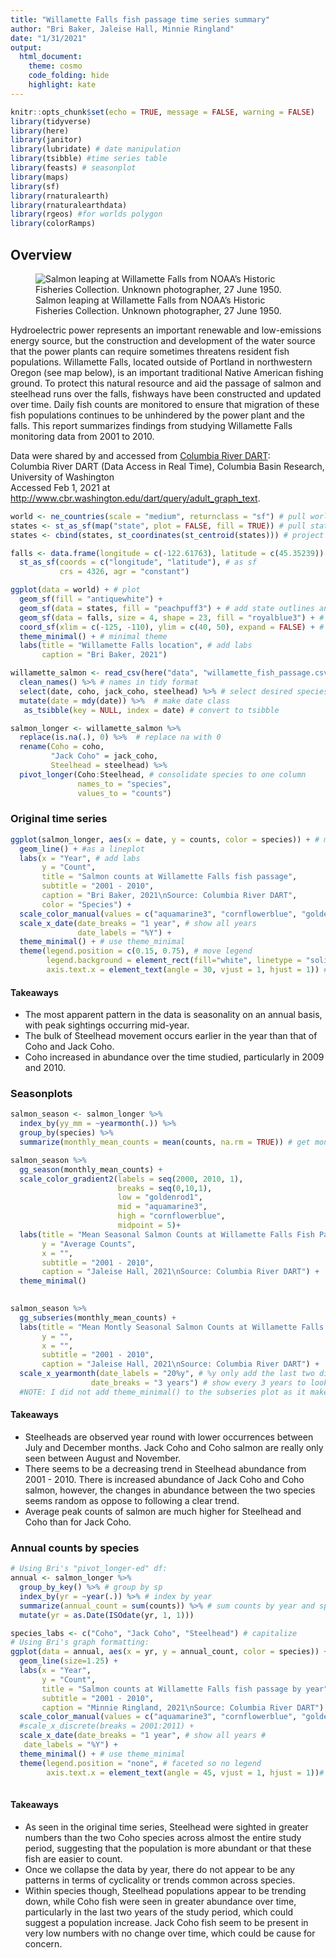 ```yaml
---
title: "Willamette Falls fish passage time series summary"
author: "Bri Baker, Jaleise Hall, Minnie Ringland"
date: "1/31/2021"
output:
  html_document:
    theme: cosmo
    code_folding: hide
    highlight: kate
---
```


```r
knitr::opts_chunk$set(echo = TRUE, message = FALSE, warning = FALSE)
library(tidyverse)
library(here)
library(janitor)
library(lubridate) # date manipulation
library(tsibble) #time series table
library(feasts) # seasonplot
library(maps)
library(sf)
library(rnaturalearth)
library(rnaturalearthdata)
library(rgeos) #for worlds polygon 
library(colorRamps)
```

## Overview {.tabset}

![Salmon leaping at Willamette Falls from NOAA's Historic Fisheries Collection. Unknown photographer, 27 June 1950.](https://upload.wikimedia.org/wikipedia/commons/c/cb/Salmon_leaping_at_Willamette_Falls.jpg)


Hydroelectric power represents an important renewable and low-emissions energy source, but the construction and development of the water source that the power plants can require sometimes threatens resident fish populations. Willamette Falls, located outside of Portland in northwestern Oregon (see map below), is an important traditional Native American fishing ground. To protect this natural resource and aid the passage of salmon and steelhead runs over the falls, fishways have been constructed and updated over time. Daily fish counts are monitored to ensure that migration of these fish populations continues to be unhindered by the power plant and the falls. This report summarizes findings from studying Willamette Falls monitoring data from 2001 to 2010.


Data were shared by and accessed from [Columbia River DART](http://www.cbr.washington.edu/dart/overview):  
Columbia River DART (Data Access in Real Time), Columbia Basin Research, University of Washington  
Accessed Feb 1, 2021 at [http://www.cbr.washington.edu/dart/query/adult_graph_text](http://www.cbr.washington.edu/dart/query/adult_graph_text).


```r
world <- ne_countries(scale = "medium", returnclass = "sf") # pull world data
states <- st_as_sf(map("state", plot = FALSE, fill = TRUE)) # pull state data
states <- cbind(states, st_coordinates(st_centroid(states))) # project

falls <- data.frame(longitude = c(-122.61763), latitude = c(45.35239)) %>% # make point
  st_as_sf(coords = c("longitude", "latitude"), # as sf
           crs = 4326, agr = "constant")

ggplot(data = world) + # plot
  geom_sf(fill = "antiquewhite") +
  geom_sf(data = states, fill = "peachpuff3") + # add state outlines and fill
  geom_sf(data = falls, size = 4, shape = 23, fill = "royalblue3") + # add falls loc
  coord_sf(xlim = c(-125, -110), ylim = c(40, 50), expand = FALSE) + # set bounding
  theme_minimal() + # minimal theme
  labs(title = "Willamette Falls location", # add labs
       caption = "Bri Baker, 2021")

```


```r

willamette_salmon <- read_csv(here("data", "willamette_fish_passage.csv")) %>%  # read in data
  clean_names() %>% # names in tidy format
  select(date, coho, jack_coho, steelhead) %>% # select desired species
  mutate(date = mdy(date)) %>%  # make date class
   as_tsibble(key = NULL, index = date) # convert to tsibble

salmon_longer <- willamette_salmon %>%  
  replace(is.na(.), 0) %>%  # replace na with 0
  rename(Coho = coho,
         "Jack Coho" = jack_coho,
         Steelhead = steelhead) %>% 
  pivot_longer(Coho:Steelhead, # consolidate species to one column
               names_to = "species",
               values_to = "counts")

```

### Original time series

```r

ggplot(salmon_longer, aes(x = date, y = counts, color = species)) + # make ggplot
  geom_line() + #as a lineplot
  labs(x = "Year", # add labs
       y = "Count",
       title = "Salmon counts at Willamette Falls fish passage",
       subtitle = "2001 - 2010",
       caption = "Bri Baker, 2021\nSource: Columbia River DART",
       color = "Species") +
  scale_color_manual(values = c("aquamarine3", "cornflowerblue", "goldenrod1")) + # change colors
  scale_x_date(date_breaks = "1 year", # show all years
               date_labels = "%Y") +
  theme_minimal() + # use theme_minimal
  theme(legend.position = c(0.15, 0.75), # move legend
        legend.background = element_rect(fill="white", linetype = "solid", color = "whitesmoke"), # format legend
        axis.text.x = element_text(angle = 30, vjust = 1, hjust = 1)) # angle x labels

```


#### Takeaways

* The most apparent pattern in the data is seasonality on an annual basis, with peak sightings occurring mid-year.
* The bulk of Steelhead movement occurs earlier in the year than that of Coho and Jack Coho.
* Coho increased in abundance over the time studied, particularly in 2009 and 2010.


### Seasonplots 

```r
salmon_season <- salmon_longer %>% 
  index_by(yy_mm = ~yearmonth(.)) %>% 
  group_by(species) %>% 
  summarize(monthly_mean_counts = mean(counts, na.rm = TRUE)) # get monthly averages by species

salmon_season %>% 
  gg_season(monthly_mean_counts) +
  scale_color_gradient2(labels = seq(2000, 2010, 1),
                        breaks = seq(0,10,1),
                        low = "goldenrod1", 
                        mid = "aquamarine3", 
                        high = "cornflowerblue",
                        midpoint = 5)+
  labs(title = "Mean Seasonal Salmon Counts at Willamette Falls Fish Passage",
       y = "Average Counts",
       x = "",
       subtitle = "2001 - 2010",
       caption = "Jaleise Hall, 2021\nSource: Columbia River DART") +
  theme_minimal()
  

```


```r
salmon_season %>% 
  gg_subseries(monthly_mean_counts) +
  labs(title = "Mean Montly Seasonal Salmon Counts at Willamette Falls Fish \n Passage",
       y = "",
       x = "",
       subtitle = "2001 - 2010",
       caption = "Jaleise Hall, 2021\nSource: Columbia River DART") +
  scale_x_yearmonth(date_labels = "20%y", # %y only add the last two digits of the year. 
                  date_breaks = "3 years") # show every 3 years to look cleaner
  #NOTE: I did not add theme_minimal() to the subseries plot as it makes the plot look a bit messy in my opinion

```


#### Takeaways

* Steelheads are observed year round with lower occurrences between July and December months. Jack Coho and Coho salmon are really only seen between August and November.
* There seems to be a decreasing trend in Steelhead abundance from 2001 - 2010. There is increased abundance of Jack Coho and Coho salmon, however, the changes in abundance between the two species seems random as oppose to following a clear trend.
* Average peak counts of salmon are much higher for Steelhead and Coho than for Jack Coho.

### Annual counts by species

```r
# Using Bri's "pivot_longer-ed" df:
annual <- salmon_longer %>%
  group_by_key() %>% # group by sp
  index_by(yr = ~year(.)) %>% # index by year
  summarize(annual_count = sum(counts)) %>% # sum counts by year and species
  mutate(yr = as.Date(ISOdate(yr, 1, 1)))

species_labs <- c("Coho", "Jack Coho", "Steelhead") # capitalize
# Using Bri's graph formatting:
ggplot(data = annual, aes(x = yr, y = annual_count, color = species)) +
  geom_line(size=1.25) +
  labs(x = "Year",
       y = "Count",
       title = "Salmon counts at Willamette Falls fish passage by year",
       subtitle = "2001 - 2010",
       caption = "Minnie Ringland, 2021\nSource: Columbia River DART") +
  scale_color_manual(values = c("aquamarine3", "cornflowerblue", "goldenrod1")) + # change colors
  #scale_x_discrete(breaks = 2001:2011) +
  scale_x_date(date_breaks = "1 year", # show all years #
   date_labels = "%Y") +
  theme_minimal() + # use theme_minimal
  theme(legend.position = "none", # faceted so no legend
        axis.text.x = element_text(angle = 45, vjust = 1, hjust = 1))# angle x labels
  
```

#### Takeaways

* As seen in the original time series, Steelhead were sighted in greater numbers than the two Coho species across almost the entire study period, suggesting that the population is more abundant or that these fish are easier to count. 
* Once we collapse the data by year, there do not appear to be any patterns in terms of cyclicality or trends common across species.
* Within species though, Steelhead populations appear to be trending down, while Coho fish were seen in greater abundance over time, particularly in the last two years of the study period, which could suggest a population increase. Jack Coho fish seem to be present in very low numbers with no change over time, which could be cause for concern.
